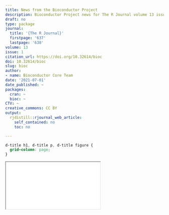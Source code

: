 ```yaml
---
title: News from the Bioconductor Project
description: Bioconductor Project news for The R Journal volume 13 issue 1 (2021)
draft: no
type: package
journal:
  title: '{The R Journal}'
  firstpage: '637'
  lastpage: '638'
volume: 13
issue: 1
citation_url: https://doi.org/10.32614/bioc
doi: 10.32614/bioc
slug: bioc
author:
- name: Bioconductor Core Team
date: '2021-07-01'
date_published: ~
packages:
  cran: ~
  bioc: ~
CTV: ~
creative_commons: CC BY
output:
  rjdistill::rjournal_web_article:
    self_contained: no
    toc: no

---
```


```css
d-title h1, d-title p, d-title figure {
  grid-column: page;
}
```

<div class="l-page">
  <object data="bioc.pdf" type="application/pdf" style="height:955px;width:100%">
    <iframe src="bioc.pdf"></iframe>
  </object>
</div>
